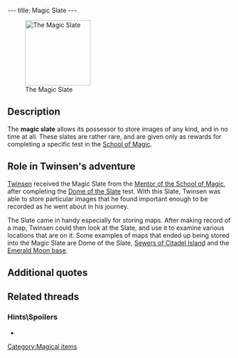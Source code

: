 ---
title: Magic Slate
---

[[Image:Slate.gif|right|147px|thumb|The Magic Slate]]

{{Quote|
Quote=By using the Action command in front of a plan, a print or any other illustration, you immediately create a copy with the Magic Slate. You can consult it at any time by selecting the Slate in the inventory.|
Character=Official description}}

==Description==
The '''magic slate''' allows its possessor to store images of any kind, and in no time at all. These slates are rather rare, and are given only as rewards for completing a specific test in the [[School of Magic]].

==Role in Twinsen's adventure==
[[Twinsen]] received the Magic Slate from the [[Mentor of the School of Magic]], after completing the [[Dome of the Slate]] test. With this Slate, Twinsen was able to store particular images that he found important enough to be recorded as he went about in his journey.

The Slate came in handy especially for storing maps. After making record of a map, Twinsen could then look at the Slate, and use it to examine various locations that are on it. Some examples of maps that ended up being stored into the Magic Slate are Dome of the Slate, [[Citadel Island sewers|Sewers of Citadel Island]] and the [[Emerald Moon base]].

==Additional quotes==
{{Quote|
Quote=You now own a Magic Slate, which allows you to keep a copy of all kinds of images.|
Character=When Twinsen received the slate}}

==Related threads==
===Hints\Spoilers===
* {{thread|id=4398|title=Is it just me or...}}

[[Category:Magical items]]